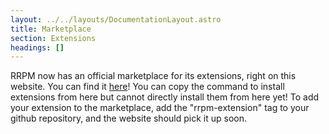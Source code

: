 ```yaml
---
layout: ../../layouts/DocumentationLayout.astro
title: Marketplace
section: Extensions
headings: []
---
```


RRPM now has an official  marketplace for its extensions, right on this website. You can find it [here](/marketplace)!
You can copy the command to install extensions from here but cannot directly install them from here yet! To add your extension to the marketplace, add the "rrpm-extension" tag to your github repository, and the website should pick it up soon.